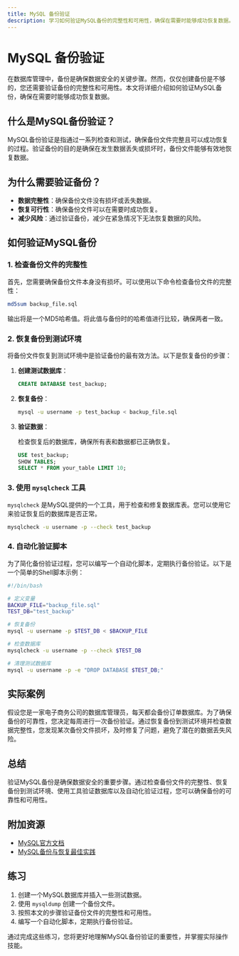 ```yaml
---
title: MySQL 备份验证
description: 学习如何验证MySQL备份的完整性和可用性，确保在需要时能够成功恢复数据。
---
```


# MySQL 备份验证

在数据库管理中，备份是确保数据安全的关键步骤。然而，仅仅创建备份是不够的，您还需要验证备份的完整性和可用性。本文将详细介绍如何验证MySQL备份，确保在需要时能够成功恢复数据。

## 什么是MySQL备份验证？

MySQL备份验证是指通过一系列检查和测试，确保备份文件完整且可以成功恢复的过程。验证备份的目的是确保在发生数据丢失或损坏时，备份文件能够有效地恢复数据。

## 为什么需要验证备份？

- **数据完整性**：确保备份文件没有损坏或丢失数据。
- **恢复可行性**：确保备份文件可以在需要时成功恢复。
- **减少风险**：通过验证备份，减少在紧急情况下无法恢复数据的风险。

## 如何验证MySQL备份

### 1. 检查备份文件的完整性

首先，您需要确保备份文件本身没有损坏。可以使用以下命令检查备份文件的完整性：

```bash
md5sum backup_file.sql
```

输出将是一个MD5哈希值。将此值与备份时的哈希值进行比较，确保两者一致。

### 2. 恢复备份到测试环境

将备份文件恢复到测试环境中是验证备份的最有效方法。以下是恢复备份的步骤：

1. **创建测试数据库**：

   ```sql
   CREATE DATABASE test_backup;
   ```

2. **恢复备份**：

   ```bash
   mysql -u username -p test_backup < backup_file.sql
   ```

3. **验证数据**：

   检查恢复后的数据库，确保所有表和数据都已正确恢复。

   ```sql
   USE test_backup;
   SHOW TABLES;
   SELECT * FROM your_table LIMIT 10;
   ```

### 3. 使用 `mysqlcheck` 工具

`mysqlcheck` 是MySQL提供的一个工具，用于检查和修复数据库表。您可以使用它来验证恢复后的数据库是否正常。

```bash
mysqlcheck -u username -p --check test_backup
```

### 4. 自动化验证脚本

为了简化备份验证过程，您可以编写一个自动化脚本，定期执行备份验证。以下是一个简单的Shell脚本示例：

```bash
#!/bin/bash

# 定义变量
BACKUP_FILE="backup_file.sql"
TEST_DB="test_backup"

# 恢复备份
mysql -u username -p $TEST_DB < $BACKUP_FILE

# 检查数据库
mysqlcheck -u username -p --check $TEST_DB

# 清理测试数据库
mysql -u username -p -e "DROP DATABASE $TEST_DB;"
```

## 实际案例

假设您是一家电子商务公司的数据库管理员，每天都会备份订单数据库。为了确保备份的可靠性，您决定每周进行一次备份验证。通过恢复备份到测试环境并检查数据完整性，您发现某次备份文件损坏，及时修复了问题，避免了潜在的数据丢失风险。

## 总结

验证MySQL备份是确保数据安全的重要步骤。通过检查备份文件的完整性、恢复备份到测试环境、使用工具验证数据库以及自动化验证过程，您可以确保备份的可靠性和可用性。

## 附加资源

- [MySQL官方文档](https://dev.mysql.com/doc/)
- [MySQL备份与恢复最佳实践](https://www.mysql.com/why-mysql/white-papers/mysql-backup-recovery-best-practices/)

## 练习

1. 创建一个MySQL数据库并插入一些测试数据。
2. 使用 `mysqldump` 创建一个备份文件。
3. 按照本文的步骤验证备份文件的完整性和可用性。
4. 编写一个自动化脚本，定期执行备份验证。

通过完成这些练习，您将更好地理解MySQL备份验证的重要性，并掌握实际操作技能。